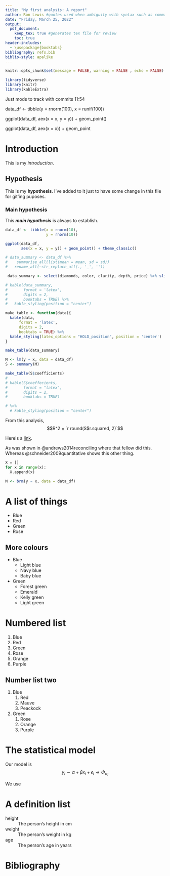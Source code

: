 ```yaml
---
title: "My first analysis: A report"
author: Ron Lewis #quotes used when ambiguity with syntax such as commas or colons 
date: "Friday, March 25, 2022"
output: 
  pdf_document:
    keep_tex: true #generates tex file for review
    toc: true 
header-includes:
  - \usepackage{booktabs}
bibliography: refs.bib
biblio-style: apalike
---
```


```r
knitr::opts_chunk$set(message = FALSE, warning = FALSE , echo = FALSE)

```

```r
library(tidyverse)
library(knitr)
library(kableExtra)

```

Just mods to track with commits 11:54

data_df <- tibble(y = rnorm(100),
                  x = runif(100))

ggplot(data_df, aex(x = x, y = y)) + geom_point()

ggplot(data_df, aex(x = x)) + geom_point

# Introduction

This is my *introduction*.

## Hypothesis

This is my **hypothesis**. I've added to it just to have some change in this file for git'ing puposes.

### Main hypothesis

This ***main hypothesis*** is always \underline{hardest} to establish.

```r
data_df <- tibble(x = rnorm(10),
                  y = rnorm(10))

ggplot(data_df, 
       aes(x = x, y = y)) + geom_point() + theme_classic() 
```
 
```r
 
# data_summary <- data_df %>%
#    summarise_all(list(mean = mean, sd = sd)) 
#   rename_all(~str_replace_all(., '_', ''))

 data_summary <- select(diamonds, color, clarity, depth, price) %>% slice(1:10)

# kable(data_summary,
#       format = 'latex',
#       digits = 2,
#       booktabs = TRUE) %>%
#   kable_styling(position = "center")

make_table <- function(data){
  kable(data,
      format = 'latex',
      digits = 2,
      booktabs = TRUE) %>%
  kable_styling(latex_options = "HOLD_position", position = 'center')
}

make_table(data_summary)
```

```r
M <- lm(y ~ x, data = data_df)
S <- summary(M)

make_table(S$coefficients)
# 
# kable(S$coeffecients,
#       format = "latex",
#       digits = 2,
#       booktabs = TRUE) 

# %>%
  # kable_styling(position = "center")
```

From this analysis, $$R^2 = `r round(S$r.squared, 2)`$$

Hereis a [link](http://www.vocm.com).

As was shown in @andrews2014reconciling where that fellow did this. Whereas @schneider2009quantitative shows this other thing.

```python
X = []
for x in range(x):
  X.append(x)

```

```r
M <- brm(y ~ x, data = data_df)
```

# A list of things

* Blue
* Red
* Green
* Rose

## More colours

* Blue
  * Light blue
  * Navy blue
  * Baby blue
* Green
  * Forest green
  * Emerald
  * Kelly green
  * Light green

# Numbered list

1. Blue
1. Red
1. Green
1. Rose
1. Orange
1. Purple

## Number list two

1. Blue
    1. Red
    1. Mauve
    1. Peackock
3. Green
    1. Rose
    1. Orange
    17. Purple

# The statistical model

Our model is
$$
y_i \sim \alpha + \beta x_i + \epsilon_i \longrightarrow \Phi_{\alpha_i}
$$

We use \LaTeX

# A definition list

height
: The person's height in cm

weight
: The person's weight in kg

age
: The person's age in years


# Bibliography
